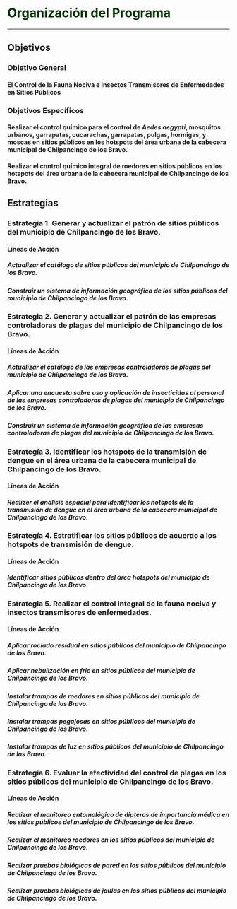 # **<span style="color:#003300;">Organización del Programa </span>** {#organizacion-programa}

---

## **Objetivos**

### **Objetivo General**

#### El Control de la Fauna Nociva e Insectos Transmisores de Enfermedades en Sitios Públicos

### **Objetivos Específicos**

#### Realizar el control químico para el control de *Aedes aegypti*, mosquitos urbanos, garrapatas, cucarachas, garrapatas, pulgas, hormigas, y moscas en sitios públicos en los hotspots del área urbana de la cabecera municipal de Chilpancingo de los Bravo.

#### Realizar el control químico integral de roedores en sitios públicos en los hotspots del área urbana de la cabecera municipal de Chilpancingo de los Bravo.


## **Estrategias**

### **Estrategia 1**. Generar y actualizar el patrón de sitios públicos del municipio de Chilpancingo de los Bravo.

#### **Líneas de Acción**

##### Actualizar el catálogo de sitios públicos del municipio de Chilpancingo de los Bravo.

##### Construir un sistema de información geográfica de los sitios públicos del municipio de Chilpancingo de los Bravo.


### **Estrategia 2**. Generar y actualizar el patrón de las empresas controladoras de plagas del municipio de Chilpancingo de los Bravo.

#### **Líneas de Acción**

##### Actualizar el catálogo de las empresas controladoras de plagas del municipio de Chilpancingo de los Bravo.

##### Aplicar una encuesta sobre uso y aplicación de insecticidas al personal de las empresas controladoras de plagas del municipio de Chilpancingo de los Bravo.

##### Construir un sistema de información geográfica de las empresas controladoras de plagas del municipio de Chilpancingo de los Bravo.

### **Estrategía 3**. Identificar los hotspots de la transmisión de dengue en el área urbana de la cabecera municipal de Chilpancingo de los Bravo.

#### **Líneas de Acción**

##### Realizer el análisis espacial para identificar los hotspots de la transmisión de dengue en el área urbana de la cabecera municipal de Chilpancingo de los Bravo.


### **Estrategía 4**. Estratificar los sitios públicos de acuerdo a los hotspots de transmisión de dengue.

#### **Líneas de Acción**

##### Identificar sitios públicos dentro del área hotspots del municipio de Chilpancingo de los Bravo.


### **Estrategia 5**. Realizar el control integral de la fauna nociva y insectos transmisores de enfermedades.

#### **Líneas de Acción**

##### Aplicar rociado residual en sitios públicos del municipio de Chilpancingo de los Bravo.

##### Aplicar nebulización en frio en sitios públicos del municipio de Chilpancingo de los Bravo.

##### Instalar trampas de roedores en sitios públicos del municipio de Chilpancingo de los Bravo.

##### Instalar trampas pegajosas en sitios públicos del municipio de Chilpancingo de los Bravo.

##### Instalar trampas de luz en sitios públicos del municipio de Chilpancingo de los Bravo.


### **Estrategia 6**. Evaluar la efectividad del control de plagas en los sitios públicos del municipio de Chilpancingo de los Bravo.

#### **Líneas de Acción**

##### Realizar el monitoreo entomológico de dipteros de importancia médica en los sitios públicos del municipio de Chilpancingo de los Bravo.

##### Realizar el monitoreo roedores en los sitios públicos del municipio de Chilpancingo de los Bravo.

##### Realizar pruebas biológicas de pared en los sitios públicos del municipio de Chilpancingo de los Bravo.

##### Realizar pruebas biológicas de jaulas en los sitios públicos del municipio de Chilpancingo de los Bravo.









